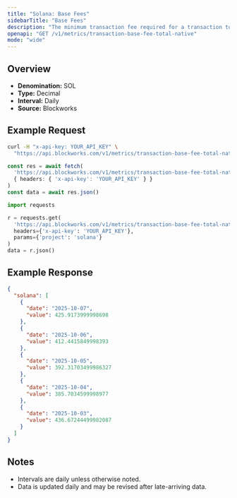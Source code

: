 ```yaml
---
title: "Solana: Base Fees"
sidebarTitle: "Base Fees"
description: "The minimum transaction fee required for a transaction to be included in a block"
openapi: "GET /v1/metrics/transaction-base-fee-total-native"
mode: "wide"
---
```


## Overview

- **Denomination:** SOL
- **Type:** Decimal
- **Interval:** Daily
- **Source:** Blockworks

## Example Request

<CodeGroup>

```bash cURL
curl -H "x-api-key: YOUR_API_KEY" \
  "https://api.blockworks.com/v1/metrics/transaction-base-fee-total-native?project=solana"
```

```typescript TypeScript
const res = await fetch(
  'https://api.blockworks.com/v1/metrics/transaction-base-fee-total-native?project=solana',
  { headers: { 'x-api-key': 'YOUR_API_KEY' } }
)
const data = await res.json()
```

```python Python
import requests

r = requests.get(
  'https://api.blockworks.com/v1/metrics/transaction-base-fee-total-native',
  headers={'x-api-key': 'YOUR_API_KEY'},
  params={'project': 'solana'}
)
data = r.json()
```

</CodeGroup>

## Example Response

```json
{
  "solana": [
    {
      "date": "2025-10-07",
      "value": 425.9173999998698
    },
    {
      "date": "2025-10-06",
      "value": 412.4415849998393
    },
    {
      "date": "2025-10-05",
      "value": 392.31703499986327
    },
    {
      "date": "2025-10-04",
      "value": 385.7034599998977
    },
    {
      "date": "2025-10-03",
      "value": 436.67244499982087
    }
  ]
}
```

## Notes
- Intervals are daily unless otherwise noted.
- Data is updated daily and may be revised after late-arriving data.